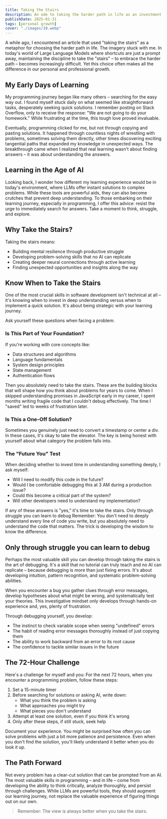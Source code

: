 ```yaml
---
title: Taking the Stairs
description: An ode to taking the harder path in life as an investment in personal growth.
publishDate: 2025-01-31
tags: [personal growth]
cover: "./images/10.webp"
---
```


A while ago, I encountered an article that used "taking the stairs" as a metaphor for choosing the harder path in life. The imagery stuck with me. In today's world of Large Language Models where shortcuts are just a prompt away, maintaining the discipline to take the "stairs" – to embrace the harder path – becomes increasingly difficult. Yet this choice often makes all the difference in our personal and professional growth.

## My Early Days of Learning

My programming journey began like many others – searching for the easy way out. I found myself stuck daily on what seemed like straightforward tasks, desperately seeking quick solutions. I remember posting on Stack Overflow, only to receive the response: "We are not going to do your homework." While frustrating at the time, this tough love proved invaluable.

Eventually, programming clicked for me, but not through copying and pasting solutions. It happened through countless nights of wrestling with problems, sometimes solving them directly, other times discovering exciting tangential paths that expanded my knowledge in unexpected ways. The breakthrough came when I realized that real learning wasn't about finding answers – it was about understanding the answers.

## Learning in the Age of AI

Looking back, I wonder how different my learning experience would be in today's environment, where LLMs offer instant solutions to complex problems. While these tools are powerful aids, they can also become crutches that prevent deep understanding. To those embarking on their learning journey, especially in programming, I offer this advice: resist the urge to immediately search for answers. Take a moment to think, struggle, and explore.

## Why Take the Stairs?

Taking the stairs means:

- Building mental resilience through productive struggle
- Developing problem-solving skills that no AI can replicate
- Creating deeper neural connections through active learning
- Finding unexpected opportunities and insights along the way

## Know When to Take the Stairs

One of the most crucial skills in software development isn't technical at all – it's knowing when to invest in deep understanding versus when to implement a quick solution. It's about being strategic with your learning journey.

Ask yourself these questions when facing a problem:

### Is This Part of Your Foundation?

If you're working with core concepts like:

- Data structures and algorithms
- Language fundamentals
- System design principles
- State management
- Authentication flows

Then you absolutely need to take the stairs. These are the building blocks that will shape how you think about problems for years to come. When I skipped understanding promises in JavaScript early in my career, I spent months writing fragile code that I couldn't debug effectively. The time I "saved" led to weeks of frustration later.

### Is This a One-Off Solution?

Sometimes you genuinely just need to convert a timestamp or center a div. In these cases, it's okay to take the elevator. The key is being honest with yourself about what category the problem falls into.

### The "Future You" Test

When deciding whether to invest time in understanding something deeply, I ask myself:

- Will I need to modify this code in the future?
- Would I be comfortable debugging this at 3 AM during a production issue?
- Could this become a critical part of the system?
- Will other developers need to understand my implementation?

If any of these answers is "yes," it's time to take the stairs.
Only through struggle you can learn to debug
Remember: You don't need to deeply understand every line of code you write, but you absolutely need to understand the code that matters. The trick is developing the wisdom to know the difference.

## Only through struggle you can learn to debug

Perhaps the most valuable skill you can develop through taking the stairs is the art of debugging. It's a skill that no tutorial can truly teach and no AI can replicate – because debugging is more than just fixing errors. It's about developing intuition, pattern recognition, and systematic problem-solving abilities.

When you encounter a bug you gather clues through error messages, develop hypotheses about what might be wrong, and systematically test your theories. This investigative mindset only develops through hands-on experience and, yes, plenty of frustration.

Through debugging yourself, you develop:

- The instinct to check variable scope when seeing "undefined" errors
- The habit of reading error messages thoroughly instead of just copying them
- The ability to work backward from an error to its root cause
- The confidence to tackle similar issues in the future

## The 72-Hour Challenge

Here's a challenge for myself and you: For the next 72 hours, when you encounter a programming problem, follow these steps:

1. Set a 15-minute timer
2. Before searching for solutions or asking AI, write down:
   - What you think the problem is asking
   - What approaches you might try
   - What pieces you don't understand
3. Attempt at least one solution, even if you think it's wrong
4. Only after these steps, if still stuck, seek help

Document your experience. You might be surprised how often you can solve problems with just a bit more patience and persistence. Even when you don't find the solution, you'll likely understand it better when you do look it up.

## The Path Forward

Not every problem has a clear-cut solution that can be prompted from an AI. The most valuable skills in programming – and in life – come from developing the ability to think critically, analyze thoroughly, and persist through challenges. While LLMs are powerful tools, they should augment our learning journey, not replace the valuable experience of figuring things out on our own.

> Remember: The view is always better when you take the stairs.
